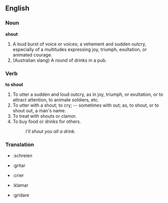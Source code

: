 ==English==

===Noun===

'''shout'''

#A loud burst of voice or voices; a vehement and sudden outcry, especially of a multitudes expressing joy, triumph, exultation, or animated courage.
#(Australian slang) A round of drinks in a pub.

===Verb===

'''to shout'''

#To utter a sudden and loud outcry, as in joy, triumph, or exultation, or to attract attention, to animate soldiers, etc.
#To utter with a shout; to cry; -- sometimes with out; as, to shout, or to shout out, a man's name.
#To treat with shouts or clamor.
#To buy food or drinks for others.
#:''I'll shout you all a drink.''


===Translation===

*{{de}}:schreien
*{{es}}:gritar
*{{fr}}:crier
*{{io}}:klamar
*{{it}}:gridare